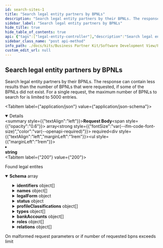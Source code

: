 ```yaml
---
id: search-sites-1
title: "Search legal entity partners by BPNLs"
description: "Search legal entity partners by their BPNLs. The response can contain less results than the number of BPNLs that were requested, if some of the BPNLs did not exist. For a single request, the maximum number of BPNLs to search for is limited to 5000 entries."
sidebar_label: "Search legal entity partners by BPNLs"
hide_title: true
hide_table_of_contents: true
api: {"tags":["legal-entity-controller"],"description":"Search legal entity partners by their BPNLs. The response can contain less results than the number of BPNLs that were requested, if some of the BPNLs did not exist. For a single request, the maximum number of BPNLs to search for is limited to 5000 entries.","operationId":"searchSites_1","requestBody":{"content":{"application/json":{"schema":{"type":"array","items":{"type":"string"}}}},"required":true},"responses":{"200":{"description":"Found legal entites","content":{"*/*":{"schema":{"type":"array","items":{"type":"object","properties":{"bpn":{"type":"string"},"identifiers":{"type":"array","items":{"type":"object","properties":{"value":{"type":"string"},"type":{"type":"object","properties":{"technicalKey":{"type":"string"},"name":{"type":"string"},"url":{"type":"string"}}},"issuingBody":{"type":"object","properties":{"technicalKey":{"type":"string"},"name":{"type":"string"},"url":{"type":"string"}}},"status":{"type":"object","properties":{"technicalKey":{"type":"string"},"name":{"type":"string"}},"description":"Named type uniquely identified by its technical key"}},"description":"Identifier record of a business partner"}},"names":{"type":"array","items":{"type":"object","properties":{"value":{"type":"string"},"shortName":{"type":"string"},"type":{"type":"object","properties":{"technicalKey":{"type":"string","enum":["ACRONYM","DOING_BUSINESS_AS","ESTABLISHMENT","INTERNATIONAL","LOCAL","OTHER","REGISTERED","TRANSLITERATED","VAT_REGISTERED"]},"name":{"type":"string"},"url":{"type":"string"}}},"language":{"type":"object","properties":{"technicalKey":{"type":"string","enum":["undefined","aa","ab","ae","af","ak","am","an","ar","as","av","ay","az","ba","be","bg","bh","bi","bm","bn","bo","br","bs","ca","ce","ch","co","cr","cs","cu","cv","cy","da","de","dv","dz","ee","el","en","eo","es","et","eu","fa","ff","fi","fj","fo","fr","fy","ga","gd","gl","gn","gu","gv","ha","he","hi","ho","hr","ht","hu","hy","hz","ia","id","ie","ig","ii","ik","io","is","it","iu","ja","jv","ka","kg","ki","kj","kk","kl","km","kn","ko","kr","ks","ku","kv","kw","ky","la","lb","lg","li","ln","lo","lt","lu","lv","mg","mh","mi","mk","ml","mn","mr","ms","mt","my","na","nb","nd","ne","ng","nl","nn","no","nr","nv","ny","oc","oj","om","or","os","pa","pi","pl","ps","pt","qu","rm","rn","ro","ru","rw","sa","sc","sd","se","sg","si","sk","sl","sm","sn","so","sq","sr","ss","st","su","sv","sw","ta","te","tg","th","ti","tk","tl","tn","to","tr","ts","tt","tw","ty","ug","uk","ur","uz","ve","vi","vo","wa","wo","xh","yi","yo","za","zh","zu"]},"name":{"type":"string"}},"description":"Named type uniquely identified by its technical key"}},"description":"Name record of a business partner"}},"legalForm":{"type":"object","properties":{"technicalKey":{"type":"string"},"name":{"type":"string"},"url":{"type":"string"},"mainAbbreviation":{"type":"string"},"language":{"type":"object","properties":{"technicalKey":{"type":"string","enum":["undefined","aa","ab","ae","af","ak","am","an","ar","as","av","ay","az","ba","be","bg","bh","bi","bm","bn","bo","br","bs","ca","ce","ch","co","cr","cs","cu","cv","cy","da","de","dv","dz","ee","el","en","eo","es","et","eu","fa","ff","fi","fj","fo","fr","fy","ga","gd","gl","gn","gu","gv","ha","he","hi","ho","hr","ht","hu","hy","hz","ia","id","ie","ig","ii","ik","io","is","it","iu","ja","jv","ka","kg","ki","kj","kk","kl","km","kn","ko","kr","ks","ku","kv","kw","ky","la","lb","lg","li","ln","lo","lt","lu","lv","mg","mh","mi","mk","ml","mn","mr","ms","mt","my","na","nb","nd","ne","ng","nl","nn","no","nr","nv","ny","oc","oj","om","or","os","pa","pi","pl","ps","pt","qu","rm","rn","ro","ru","rw","sa","sc","sd","se","sg","si","sk","sl","sm","sn","so","sq","sr","ss","st","su","sv","sw","ta","te","tg","th","ti","tk","tl","tn","to","tr","ts","tt","tw","ty","ug","uk","ur","uz","ve","vi","vo","wa","wo","xh","yi","yo","za","zh","zu"]},"name":{"type":"string"}},"description":"Named type uniquely identified by its technical key"},"categories":{"type":"array","items":{"type":"object","properties":{"name":{"type":"string"},"url":{"type":"string"}},"description":"General type with name and URL link for further information"}}},"description":"Legal form a business partner can have"},"status":{"type":"object","properties":{"officialDenotation":{"type":"string"},"validFrom":{"type":"string","format":"date-time"},"validUntil":{"type":"string","format":"date-time"},"type":{"type":"object","properties":{"technicalKey":{"type":"string","enum":["ACTIVE","DISSOLVED","IN_LIQUIDATION","INACTIVE","INSOLVENCY","UNKNOWN"]},"name":{"type":"string"},"url":{"type":"string"}}}},"description":"Status of a business partner"},"profileClassifications":{"type":"array","items":{"type":"object","properties":{"value":{"type":"string"},"code":{"type":"string"},"type":{"type":"object","properties":{"name":{"type":"string"},"url":{"type":"string"}},"description":"General type with name and URL link for further information"}},"description":"Classification record of a business partner"}},"types":{"type":"array","items":{"type":"object","properties":{"technicalKey":{"type":"string","enum":["BRAND","LEGAL_ENTITY","ORGANIZATIONAL_UNIT","SITE","UNKNOWN"]},"name":{"type":"string"},"url":{"type":"string"}}}},"bankAccounts":{"type":"array","items":{"type":"object","properties":{"trustScores":{"type":"array","items":{"type":"number","format":"float"}},"currency":{"type":"object","properties":{"technicalKey":{"type":"string","enum":["UNDEFINED","AED","AFN","ALL","AMD","ANG","AOA","ARS","AUD","AWG","AZN","BAM","BBD","BDT","BGN","BHD","BIF","BMD","BND","BOB","BOV","BRL","BSD","BTN","BWP","BYN","BYR","BZD","CAD","CDF","CHE","CHF","CHW","CLF","CLP","CNY","COP","COU","CRC","CUC","CUP","CVE","CZK","DJF","DKK","DOP","DZD","EGP","ERN","ETB","EUR","FJD","FKP","GBP","GEL","GHS","GIP","GMD","GNF","GTQ","GYD","HKD","HNL","HRK","HTG","HUF","IDR","ILS","INR","IQD","IRR","ISK","JMD","JOD","JPY","KES","KGS","KHR","KMF","KPW","KRW","KWD","KYD","KZT","LAK","LBP","LKR","LRD","LSL","LTL","LYD","MAD","MDL","MGA","MKD","MMK","MNT","MOP","MRO","MRU","MUR","MVR","MWK","MXN","MXV","MYR","MZN","NAD","NGN","NIO","NOK","NPR","NZD","OMR","PAB","PEN","PGK","PHP","PKR","PLN","PYG","QAR","RON","RSD","RUB","RUR","RWF","SAR","SBD","SCR","SDG","SEK","SGD","SHP","SLL","SOS","SRD","SSP","STD","STN","SVC","SYP","SZL","THB","TJS","TMT","TND","TOP","TRY","TTD","TWD","TZS","UAH","UGX","USD","USN","USS","UYI","UYU","UZS","VEF","VES","VND","VUV","WST","XAF","XAG","XAU","XBA","XBB","XBC","XBD","XCD","XDR","XOF","XPD","XPF","XPT","XSU","XTS","XUA","XXX","YER","ZAR","ZMW","ZWL"]},"name":{"type":"string"}},"description":"Named type uniquely identified by its technical key"},"internationalBankAccountIdentifier":{"type":"string"},"internationalBankIdentifier":{"type":"string"},"nationalBankAccountIdentifier":{"type":"string"},"nationalBankIdentifier":{"type":"string"}},"description":"Bank account record for a business partner"}},"roles":{"type":"array","items":{"type":"object","properties":{"technicalKey":{"type":"string"},"name":{"type":"string"}},"description":"Named type uniquely identified by its technical key"}},"relations":{"type":"array","items":{"type":"object","properties":{"relationClass":{"type":"object","properties":{"technicalKey":{"type":"string","enum":["SAAS_HIERARCHY","SAAS_TRANSITION","CX_HIERARCHY","DNB_HIERARCHY","LEI_HIERARCHY"]},"name":{"type":"string"}},"description":"Named type uniquely identified by its technical key"},"type":{"type":"object","properties":{"technicalKey":{"type":"string","enum":["CX_LEGAL_SUCCESSOR_OF","CX_LEGAL_PREDECESSOR_OF","CX_ADDRESS_OF","CX_SITE_OF","CX_OWNED_BY","DIRECT_LEGAL_RELATION","COMMERCIAL_ULTIMATE","DOMESTIC_BRANCH_RELATION","INTERNATIONAL_BRANCH_RELATION","DOMESTIC_LEGAL_ULTIMATE_RELATION","GLOBAL_LEGAL_ULTIMATE_RELATION","LEGAL_PREDECESSOR","LEGAL_SUCCESSOR","DNB_PARENT","DNB_HEADQUARTER","DNB_DOMESTIC_ULTIMATE","DNB_GLOBAL_ULTIMATE","LEI_DIRECT_PARENT","LEI_INTERNATIONAL_BRANCH","LEI_ULTIMATE_PARENT"]},"name":{"type":"string"}},"description":"Named type uniquely identified by its technical key"},"startNode":{"type":"string"},"endNode":{"type":"string"},"startedAt":{"type":"string","format":"date-time"},"endedAt":{"type":"string","format":"date-time"}},"description":"Directed relation between two business partners"}},"currentness":{"type":"string","format":"date-time"}},"description":"Business partner of type legal entity with currentness"}}}}},"400":{"description":"On malformed request parameters or if number of requested bpns exceeds limit"}},"method":"post","path":"/api/catena/legal-entities/search","servers":[{"url":"http://localhost:8080","description":"Generated server url"}],"jsonRequestBodyExample":["string"],"info":{"title":"Business Partner Data Management Pool","description":"Service that manages and shares business partner data with other CatenaX services","version":"4.0.0"},"postman":{"name":"Search legal entity partners by BPNLs","description":{"content":"Search legal entity partners by their BPNLs. The response can contain less results than the number of BPNLs that were requested, if some of the BPNLs did not exist. For a single request, the maximum number of BPNLs to search for is limited to 5000 entries.","type":"text/plain"},"url":{"path":["api","catena","legal-entities","search"],"host":["{{baseUrl}}"],"query":[],"variable":[]},"header":[{"key":"Content-Type","value":"application/json"},{"key":"Accept","value":"*/*"}],"method":"POST","body":{"mode":"raw","raw":"\"\"","options":{"raw":{"language":"json"}}}}}
sidebar_class_name: "post api-method"
info_path: ./docs/kits/Business Partner Kit/Software Development View/Pool Api/business-partner-data-management-pool
custom_edit_url: null
---
```



## Search legal entity partners by BPNLs



Search legal entity partners by their BPNLs. The response can contain less results than the number of BPNLs that were requested, if some of the BPNLs did not exist. For a single request, the maximum number of BPNLs to search for is limited to 5000 entries.

<MimeTabs><TabItem label={"application/json"} value={"application/json-schema"}><details style={{}} data-collapsed={false} open={true}><summary style={{"textAlign":"left"}}><strong>Request Body</strong><span style={{"opacity":"0.6"}}> array</span><strong style={{"fontSize":"var(--ifm-code-font-size)","color":"var(--openapi-required)"}}> required</strong></summary><div style={{"textAlign":"left","marginLeft":"1rem"}}></div><ul style={{"marginLeft":"1rem"}}><li><div><strong>string</strong></div></li></ul></details></TabItem></MimeTabs><div><ApiTabs><TabItem label={"200"} value={"200"}><div>

Found legal entites

</div><div><MimeTabs schemaType={"response"}><TabItem label={"*/*"} value={"*/*"}><SchemaTabs><TabItem label={"Schema"} value={"Schema"}><details style={{}} data-collapsed={false} open={true}><summary style={{"textAlign":"left"}}><strong>Schema</strong><span style={{"opacity":"0.6"}}> array</span></summary><div style={{"textAlign":"left","marginLeft":"1rem"}}></div><ul style={{"marginLeft":"1rem"}}><SchemaItem collapsible={false} name={"bpn"} required={false} deprecated={undefined} schemaDescription={undefined} schemaName={"string"} qualifierMessage={undefined} defaultValue={undefined}></SchemaItem><SchemaItem collapsible={true} className={"schemaItem"}><details style={{}}><summary style={{}}><strong>identifiers</strong><span style={{"opacity":"0.6"}}> object[]</span></summary><div style={{"marginLeft":"1rem"}}><SchemaItem collapsible={false} name={"value"} required={false} deprecated={undefined} schemaDescription={undefined} schemaName={"string"} qualifierMessage={undefined} defaultValue={undefined}></SchemaItem><SchemaItem collapsible={true} className={"schemaItem"}><details style={{}}><summary style={{}}><strong>type</strong><span style={{"opacity":"0.6"}}> object</span></summary><div style={{"marginLeft":"1rem"}}><SchemaItem collapsible={false} name={"technicalKey"} required={false} deprecated={undefined} schemaDescription={undefined} schemaName={"string"} qualifierMessage={undefined} defaultValue={undefined}></SchemaItem><SchemaItem collapsible={false} name={"name"} required={false} deprecated={undefined} schemaDescription={undefined} schemaName={"string"} qualifierMessage={undefined} defaultValue={undefined}></SchemaItem><SchemaItem collapsible={false} name={"url"} required={false} deprecated={undefined} schemaDescription={undefined} schemaName={"string"} qualifierMessage={undefined} defaultValue={undefined}></SchemaItem></div></details></SchemaItem><SchemaItem collapsible={true} className={"schemaItem"}><details style={{}}><summary style={{}}><strong>issuingBody</strong><span style={{"opacity":"0.6"}}> object</span></summary><div style={{"marginLeft":"1rem"}}><SchemaItem collapsible={false} name={"technicalKey"} required={false} deprecated={undefined} schemaDescription={undefined} schemaName={"string"} qualifierMessage={undefined} defaultValue={undefined}></SchemaItem><SchemaItem collapsible={false} name={"name"} required={false} deprecated={undefined} schemaDescription={undefined} schemaName={"string"} qualifierMessage={undefined} defaultValue={undefined}></SchemaItem><SchemaItem collapsible={false} name={"url"} required={false} deprecated={undefined} schemaDescription={undefined} schemaName={"string"} qualifierMessage={undefined} defaultValue={undefined}></SchemaItem></div></details></SchemaItem><SchemaItem collapsible={true} className={"schemaItem"}><details style={{}}><summary style={{}}><strong>status</strong><span style={{"opacity":"0.6"}}> object</span></summary><div style={{"marginLeft":"1rem"}}><div style={{"marginTop":".5rem","marginBottom":".5rem"}}>

Named type uniquely identified by its technical key

</div><SchemaItem collapsible={false} name={"technicalKey"} required={false} deprecated={undefined} schemaDescription={undefined} schemaName={"string"} qualifierMessage={undefined} defaultValue={undefined}></SchemaItem><SchemaItem collapsible={false} name={"name"} required={false} deprecated={undefined} schemaDescription={undefined} schemaName={"string"} qualifierMessage={undefined} defaultValue={undefined}></SchemaItem></div></details></SchemaItem></div></details></SchemaItem><SchemaItem collapsible={true} className={"schemaItem"}><details style={{}}><summary style={{}}><strong>names</strong><span style={{"opacity":"0.6"}}> object[]</span></summary><div style={{"marginLeft":"1rem"}}><SchemaItem collapsible={false} name={"value"} required={false} deprecated={undefined} schemaDescription={undefined} schemaName={"string"} qualifierMessage={undefined} defaultValue={undefined}></SchemaItem><SchemaItem collapsible={false} name={"shortName"} required={false} deprecated={undefined} schemaDescription={undefined} schemaName={"string"} qualifierMessage={undefined} defaultValue={undefined}></SchemaItem><SchemaItem collapsible={true} className={"schemaItem"}><details style={{}}><summary style={{}}><strong>type</strong><span style={{"opacity":"0.6"}}> object</span></summary><div style={{"marginLeft":"1rem"}}><SchemaItem collapsible={false} name={"technicalKey"} required={false} deprecated={undefined} schemaDescription={undefined} schemaName={"string"} qualifierMessage={"**Possible values:** [`ACRONYM`, `DOING_BUSINESS_AS`, `ESTABLISHMENT`, `INTERNATIONAL`, `LOCAL`, `OTHER`, `REGISTERED`, `TRANSLITERATED`, `VAT_REGISTERED`]"} defaultValue={undefined}></SchemaItem><SchemaItem collapsible={false} name={"name"} required={false} deprecated={undefined} schemaDescription={undefined} schemaName={"string"} qualifierMessage={undefined} defaultValue={undefined}></SchemaItem><SchemaItem collapsible={false} name={"url"} required={false} deprecated={undefined} schemaDescription={undefined} schemaName={"string"} qualifierMessage={undefined} defaultValue={undefined}></SchemaItem></div></details></SchemaItem><SchemaItem collapsible={true} className={"schemaItem"}><details style={{}}><summary style={{}}><strong>language</strong><span style={{"opacity":"0.6"}}> object</span></summary><div style={{"marginLeft":"1rem"}}><div style={{"marginTop":".5rem","marginBottom":".5rem"}}>

Named type uniquely identified by its technical key

</div><SchemaItem collapsible={false} name={"technicalKey"} required={false} deprecated={undefined} schemaDescription={undefined} schemaName={"string"} qualifierMessage={"**Possible values:** [`undefined`, `aa`, `ab`, `ae`, `af`, `ak`, `am`, `an`, `ar`, `as`, `av`, `ay`, `az`, `ba`, `be`, `bg`, `bh`, `bi`, `bm`, `bn`, `bo`, `br`, `bs`, `ca`, `ce`, `ch`, `co`, `cr`, `cs`, `cu`, `cv`, `cy`, `da`, `de`, `dv`, `dz`, `ee`, `el`, `en`, `eo`, `es`, `et`, `eu`, `fa`, `ff`, `fi`, `fj`, `fo`, `fr`, `fy`, `ga`, `gd`, `gl`, `gn`, `gu`, `gv`, `ha`, `he`, `hi`, `ho`, `hr`, `ht`, `hu`, `hy`, `hz`, `ia`, `id`, `ie`, `ig`, `ii`, `ik`, `io`, `is`, `it`, `iu`, `ja`, `jv`, `ka`, `kg`, `ki`, `kj`, `kk`, `kl`, `km`, `kn`, `ko`, `kr`, `ks`, `ku`, `kv`, `kw`, `ky`, `la`, `lb`, `lg`, `li`, `ln`, `lo`, `lt`, `lu`, `lv`, `mg`, `mh`, `mi`, `mk`, `ml`, `mn`, `mr`, `ms`, `mt`, `my`, `na`, `nb`, `nd`, `ne`, `ng`, `nl`, `nn`, `no`, `nr`, `nv`, `ny`, `oc`, `oj`, `om`, `or`, `os`, `pa`, `pi`, `pl`, `ps`, `pt`, `qu`, `rm`, `rn`, `ro`, `ru`, `rw`, `sa`, `sc`, `sd`, `se`, `sg`, `si`, `sk`, `sl`, `sm`, `sn`, `so`, `sq`, `sr`, `ss`, `st`, `su`, `sv`, `sw`, `ta`, `te`, `tg`, `th`, `ti`, `tk`, `tl`, `tn`, `to`, `tr`, `ts`, `tt`, `tw`, `ty`, `ug`, `uk`, `ur`, `uz`, `ve`, `vi`, `vo`, `wa`, `wo`, `xh`, `yi`, `yo`, `za`, `zh`, `zu`]"} defaultValue={undefined}></SchemaItem><SchemaItem collapsible={false} name={"name"} required={false} deprecated={undefined} schemaDescription={undefined} schemaName={"string"} qualifierMessage={undefined} defaultValue={undefined}></SchemaItem></div></details></SchemaItem></div></details></SchemaItem><SchemaItem collapsible={true} className={"schemaItem"}><details style={{}}><summary style={{}}><strong>legalForm</strong><span style={{"opacity":"0.6"}}> object</span></summary><div style={{"marginLeft":"1rem"}}><div style={{"marginTop":".5rem","marginBottom":".5rem"}}>

Legal form a business partner can have

</div><SchemaItem collapsible={false} name={"technicalKey"} required={false} deprecated={undefined} schemaDescription={undefined} schemaName={"string"} qualifierMessage={undefined} defaultValue={undefined}></SchemaItem><SchemaItem collapsible={false} name={"name"} required={false} deprecated={undefined} schemaDescription={undefined} schemaName={"string"} qualifierMessage={undefined} defaultValue={undefined}></SchemaItem><SchemaItem collapsible={false} name={"url"} required={false} deprecated={undefined} schemaDescription={undefined} schemaName={"string"} qualifierMessage={undefined} defaultValue={undefined}></SchemaItem><SchemaItem collapsible={false} name={"mainAbbreviation"} required={false} deprecated={undefined} schemaDescription={undefined} schemaName={"string"} qualifierMessage={undefined} defaultValue={undefined}></SchemaItem><SchemaItem collapsible={true} className={"schemaItem"}><details style={{}}><summary style={{}}><strong>language</strong><span style={{"opacity":"0.6"}}> object</span></summary><div style={{"marginLeft":"1rem"}}><div style={{"marginTop":".5rem","marginBottom":".5rem"}}>

Named type uniquely identified by its technical key

</div><SchemaItem collapsible={false} name={"technicalKey"} required={false} deprecated={undefined} schemaDescription={undefined} schemaName={"string"} qualifierMessage={"**Possible values:** [`undefined`, `aa`, `ab`, `ae`, `af`, `ak`, `am`, `an`, `ar`, `as`, `av`, `ay`, `az`, `ba`, `be`, `bg`, `bh`, `bi`, `bm`, `bn`, `bo`, `br`, `bs`, `ca`, `ce`, `ch`, `co`, `cr`, `cs`, `cu`, `cv`, `cy`, `da`, `de`, `dv`, `dz`, `ee`, `el`, `en`, `eo`, `es`, `et`, `eu`, `fa`, `ff`, `fi`, `fj`, `fo`, `fr`, `fy`, `ga`, `gd`, `gl`, `gn`, `gu`, `gv`, `ha`, `he`, `hi`, `ho`, `hr`, `ht`, `hu`, `hy`, `hz`, `ia`, `id`, `ie`, `ig`, `ii`, `ik`, `io`, `is`, `it`, `iu`, `ja`, `jv`, `ka`, `kg`, `ki`, `kj`, `kk`, `kl`, `km`, `kn`, `ko`, `kr`, `ks`, `ku`, `kv`, `kw`, `ky`, `la`, `lb`, `lg`, `li`, `ln`, `lo`, `lt`, `lu`, `lv`, `mg`, `mh`, `mi`, `mk`, `ml`, `mn`, `mr`, `ms`, `mt`, `my`, `na`, `nb`, `nd`, `ne`, `ng`, `nl`, `nn`, `no`, `nr`, `nv`, `ny`, `oc`, `oj`, `om`, `or`, `os`, `pa`, `pi`, `pl`, `ps`, `pt`, `qu`, `rm`, `rn`, `ro`, `ru`, `rw`, `sa`, `sc`, `sd`, `se`, `sg`, `si`, `sk`, `sl`, `sm`, `sn`, `so`, `sq`, `sr`, `ss`, `st`, `su`, `sv`, `sw`, `ta`, `te`, `tg`, `th`, `ti`, `tk`, `tl`, `tn`, `to`, `tr`, `ts`, `tt`, `tw`, `ty`, `ug`, `uk`, `ur`, `uz`, `ve`, `vi`, `vo`, `wa`, `wo`, `xh`, `yi`, `yo`, `za`, `zh`, `zu`]"} defaultValue={undefined}></SchemaItem><SchemaItem collapsible={false} name={"name"} required={false} deprecated={undefined} schemaDescription={undefined} schemaName={"string"} qualifierMessage={undefined} defaultValue={undefined}></SchemaItem></div></details></SchemaItem><SchemaItem collapsible={true} className={"schemaItem"}><details style={{}}><summary style={{}}><strong>categories</strong><span style={{"opacity":"0.6"}}> object[]</span></summary><div style={{"marginLeft":"1rem"}}><SchemaItem collapsible={false} name={"name"} required={false} deprecated={undefined} schemaDescription={undefined} schemaName={"string"} qualifierMessage={undefined} defaultValue={undefined}></SchemaItem><SchemaItem collapsible={false} name={"url"} required={false} deprecated={undefined} schemaDescription={undefined} schemaName={"string"} qualifierMessage={undefined} defaultValue={undefined}></SchemaItem></div></details></SchemaItem></div></details></SchemaItem><SchemaItem collapsible={true} className={"schemaItem"}><details style={{}}><summary style={{}}><strong>status</strong><span style={{"opacity":"0.6"}}> object</span></summary><div style={{"marginLeft":"1rem"}}><div style={{"marginTop":".5rem","marginBottom":".5rem"}}>

Status of a business partner

</div><SchemaItem collapsible={false} name={"officialDenotation"} required={false} deprecated={undefined} schemaDescription={undefined} schemaName={"string"} qualifierMessage={undefined} defaultValue={undefined}></SchemaItem><SchemaItem collapsible={false} name={"validFrom"} required={false} deprecated={undefined} schemaDescription={undefined} schemaName={"date-time"} qualifierMessage={undefined} defaultValue={undefined}></SchemaItem><SchemaItem collapsible={false} name={"validUntil"} required={false} deprecated={undefined} schemaDescription={undefined} schemaName={"date-time"} qualifierMessage={undefined} defaultValue={undefined}></SchemaItem><SchemaItem collapsible={true} className={"schemaItem"}><details style={{}}><summary style={{}}><strong>type</strong><span style={{"opacity":"0.6"}}> object</span></summary><div style={{"marginLeft":"1rem"}}><SchemaItem collapsible={false} name={"technicalKey"} required={false} deprecated={undefined} schemaDescription={undefined} schemaName={"string"} qualifierMessage={"**Possible values:** [`ACTIVE`, `DISSOLVED`, `IN_LIQUIDATION`, `INACTIVE`, `INSOLVENCY`, `UNKNOWN`]"} defaultValue={undefined}></SchemaItem><SchemaItem collapsible={false} name={"name"} required={false} deprecated={undefined} schemaDescription={undefined} schemaName={"string"} qualifierMessage={undefined} defaultValue={undefined}></SchemaItem><SchemaItem collapsible={false} name={"url"} required={false} deprecated={undefined} schemaDescription={undefined} schemaName={"string"} qualifierMessage={undefined} defaultValue={undefined}></SchemaItem></div></details></SchemaItem></div></details></SchemaItem><SchemaItem collapsible={true} className={"schemaItem"}><details style={{}}><summary style={{}}><strong>profileClassifications</strong><span style={{"opacity":"0.6"}}> object[]</span></summary><div style={{"marginLeft":"1rem"}}><SchemaItem collapsible={false} name={"value"} required={false} deprecated={undefined} schemaDescription={undefined} schemaName={"string"} qualifierMessage={undefined} defaultValue={undefined}></SchemaItem><SchemaItem collapsible={false} name={"code"} required={false} deprecated={undefined} schemaDescription={undefined} schemaName={"string"} qualifierMessage={undefined} defaultValue={undefined}></SchemaItem><SchemaItem collapsible={true} className={"schemaItem"}><details style={{}}><summary style={{}}><strong>type</strong><span style={{"opacity":"0.6"}}> object</span></summary><div style={{"marginLeft":"1rem"}}><div style={{"marginTop":".5rem","marginBottom":".5rem"}}>

General type with name and URL link for further information

</div><SchemaItem collapsible={false} name={"name"} required={false} deprecated={undefined} schemaDescription={undefined} schemaName={"string"} qualifierMessage={undefined} defaultValue={undefined}></SchemaItem><SchemaItem collapsible={false} name={"url"} required={false} deprecated={undefined} schemaDescription={undefined} schemaName={"string"} qualifierMessage={undefined} defaultValue={undefined}></SchemaItem></div></details></SchemaItem></div></details></SchemaItem><SchemaItem collapsible={true} className={"schemaItem"}><details style={{}}><summary style={{}}><strong>types</strong><span style={{"opacity":"0.6"}}> object[]</span></summary><div style={{"marginLeft":"1rem"}}><SchemaItem collapsible={false} name={"technicalKey"} required={false} deprecated={undefined} schemaDescription={undefined} schemaName={"string"} qualifierMessage={"**Possible values:** [`BRAND`, `LEGAL_ENTITY`, `ORGANIZATIONAL_UNIT`, `SITE`, `UNKNOWN`]"} defaultValue={undefined}></SchemaItem><SchemaItem collapsible={false} name={"name"} required={false} deprecated={undefined} schemaDescription={undefined} schemaName={"string"} qualifierMessage={undefined} defaultValue={undefined}></SchemaItem><SchemaItem collapsible={false} name={"url"} required={false} deprecated={undefined} schemaDescription={undefined} schemaName={"string"} qualifierMessage={undefined} defaultValue={undefined}></SchemaItem></div></details></SchemaItem><SchemaItem collapsible={true} className={"schemaItem"}><details style={{}}><summary style={{}}><strong>bankAccounts</strong><span style={{"opacity":"0.6"}}> object[]</span></summary><div style={{"marginLeft":"1rem"}}><SchemaItem collapsible={false} name={"trustScores"} required={false} deprecated={undefined} schemaDescription={undefined} schemaName={"float[]"} qualifierMessage={undefined} defaultValue={undefined}></SchemaItem><SchemaItem collapsible={true} className={"schemaItem"}><details style={{}}><summary style={{}}><strong>currency</strong><span style={{"opacity":"0.6"}}> object</span></summary><div style={{"marginLeft":"1rem"}}><div style={{"marginTop":".5rem","marginBottom":".5rem"}}>

Named type uniquely identified by its technical key

</div><SchemaItem collapsible={false} name={"technicalKey"} required={false} deprecated={undefined} schemaDescription={undefined} schemaName={"string"} qualifierMessage={"**Possible values:** [`UNDEFINED`, `AED`, `AFN`, `ALL`, `AMD`, `ANG`, `AOA`, `ARS`, `AUD`, `AWG`, `AZN`, `BAM`, `BBD`, `BDT`, `BGN`, `BHD`, `BIF`, `BMD`, `BND`, `BOB`, `BOV`, `BRL`, `BSD`, `BTN`, `BWP`, `BYN`, `BYR`, `BZD`, `CAD`, `CDF`, `CHE`, `CHF`, `CHW`, `CLF`, `CLP`, `CNY`, `COP`, `COU`, `CRC`, `CUC`, `CUP`, `CVE`, `CZK`, `DJF`, `DKK`, `DOP`, `DZD`, `EGP`, `ERN`, `ETB`, `EUR`, `FJD`, `FKP`, `GBP`, `GEL`, `GHS`, `GIP`, `GMD`, `GNF`, `GTQ`, `GYD`, `HKD`, `HNL`, `HRK`, `HTG`, `HUF`, `IDR`, `ILS`, `INR`, `IQD`, `IRR`, `ISK`, `JMD`, `JOD`, `JPY`, `KES`, `KGS`, `KHR`, `KMF`, `KPW`, `KRW`, `KWD`, `KYD`, `KZT`, `LAK`, `LBP`, `LKR`, `LRD`, `LSL`, `LTL`, `LYD`, `MAD`, `MDL`, `MGA`, `MKD`, `MMK`, `MNT`, `MOP`, `MRO`, `MRU`, `MUR`, `MVR`, `MWK`, `MXN`, `MXV`, `MYR`, `MZN`, `NAD`, `NGN`, `NIO`, `NOK`, `NPR`, `NZD`, `OMR`, `PAB`, `PEN`, `PGK`, `PHP`, `PKR`, `PLN`, `PYG`, `QAR`, `RON`, `RSD`, `RUB`, `RUR`, `RWF`, `SAR`, `SBD`, `SCR`, `SDG`, `SEK`, `SGD`, `SHP`, `SLL`, `SOS`, `SRD`, `SSP`, `STD`, `STN`, `SVC`, `SYP`, `SZL`, `THB`, `TJS`, `TMT`, `TND`, `TOP`, `TRY`, `TTD`, `TWD`, `TZS`, `UAH`, `UGX`, `USD`, `USN`, `USS`, `UYI`, `UYU`, `UZS`, `VEF`, `VES`, `VND`, `VUV`, `WST`, `XAF`, `XAG`, `XAU`, `XBA`, `XBB`, `XBC`, `XBD`, `XCD`, `XDR`, `XOF`, `XPD`, `XPF`, `XPT`, `XSU`, `XTS`, `XUA`, `XXX`, `YER`, `ZAR`, `ZMW`, `ZWL`]"} defaultValue={undefined}></SchemaItem><SchemaItem collapsible={false} name={"name"} required={false} deprecated={undefined} schemaDescription={undefined} schemaName={"string"} qualifierMessage={undefined} defaultValue={undefined}></SchemaItem></div></details></SchemaItem><SchemaItem collapsible={false} name={"internationalBankAccountIdentifier"} required={false} deprecated={undefined} schemaDescription={undefined} schemaName={"string"} qualifierMessage={undefined} defaultValue={undefined}></SchemaItem><SchemaItem collapsible={false} name={"internationalBankIdentifier"} required={false} deprecated={undefined} schemaDescription={undefined} schemaName={"string"} qualifierMessage={undefined} defaultValue={undefined}></SchemaItem><SchemaItem collapsible={false} name={"nationalBankAccountIdentifier"} required={false} deprecated={undefined} schemaDescription={undefined} schemaName={"string"} qualifierMessage={undefined} defaultValue={undefined}></SchemaItem><SchemaItem collapsible={false} name={"nationalBankIdentifier"} required={false} deprecated={undefined} schemaDescription={undefined} schemaName={"string"} qualifierMessage={undefined} defaultValue={undefined}></SchemaItem></div></details></SchemaItem><SchemaItem collapsible={true} className={"schemaItem"}><details style={{}}><summary style={{}}><strong>roles</strong><span style={{"opacity":"0.6"}}> object[]</span></summary><div style={{"marginLeft":"1rem"}}><SchemaItem collapsible={false} name={"technicalKey"} required={false} deprecated={undefined} schemaDescription={undefined} schemaName={"string"} qualifierMessage={undefined} defaultValue={undefined}></SchemaItem><SchemaItem collapsible={false} name={"name"} required={false} deprecated={undefined} schemaDescription={undefined} schemaName={"string"} qualifierMessage={undefined} defaultValue={undefined}></SchemaItem></div></details></SchemaItem><SchemaItem collapsible={true} className={"schemaItem"}><details style={{}}><summary style={{}}><strong>relations</strong><span style={{"opacity":"0.6"}}> object[]</span></summary><div style={{"marginLeft":"1rem"}}><SchemaItem collapsible={true} className={"schemaItem"}><details style={{}}><summary style={{}}><strong>relationClass</strong><span style={{"opacity":"0.6"}}> object</span></summary><div style={{"marginLeft":"1rem"}}><div style={{"marginTop":".5rem","marginBottom":".5rem"}}>

Named type uniquely identified by its technical key

</div><SchemaItem collapsible={false} name={"technicalKey"} required={false} deprecated={undefined} schemaDescription={undefined} schemaName={"string"} qualifierMessage={"**Possible values:** [`SAAS_HIERARCHY`, `SAAS_TRANSITION`, `CX_HIERARCHY`, `DNB_HIERARCHY`, `LEI_HIERARCHY`]"} defaultValue={undefined}></SchemaItem><SchemaItem collapsible={false} name={"name"} required={false} deprecated={undefined} schemaDescription={undefined} schemaName={"string"} qualifierMessage={undefined} defaultValue={undefined}></SchemaItem></div></details></SchemaItem><SchemaItem collapsible={true} className={"schemaItem"}><details style={{}}><summary style={{}}><strong>type</strong><span style={{"opacity":"0.6"}}> object</span></summary><div style={{"marginLeft":"1rem"}}><div style={{"marginTop":".5rem","marginBottom":".5rem"}}>

Named type uniquely identified by its technical key

</div><SchemaItem collapsible={false} name={"technicalKey"} required={false} deprecated={undefined} schemaDescription={undefined} schemaName={"string"} qualifierMessage={"**Possible values:** [`CX_LEGAL_SUCCESSOR_OF`, `CX_LEGAL_PREDECESSOR_OF`, `CX_ADDRESS_OF`, `CX_SITE_OF`, `CX_OWNED_BY`, `DIRECT_LEGAL_RELATION`, `COMMERCIAL_ULTIMATE`, `DOMESTIC_BRANCH_RELATION`, `INTERNATIONAL_BRANCH_RELATION`, `DOMESTIC_LEGAL_ULTIMATE_RELATION`, `GLOBAL_LEGAL_ULTIMATE_RELATION`, `LEGAL_PREDECESSOR`, `LEGAL_SUCCESSOR`, `DNB_PARENT`, `DNB_HEADQUARTER`, `DNB_DOMESTIC_ULTIMATE`, `DNB_GLOBAL_ULTIMATE`, `LEI_DIRECT_PARENT`, `LEI_INTERNATIONAL_BRANCH`, `LEI_ULTIMATE_PARENT`]"} defaultValue={undefined}></SchemaItem><SchemaItem collapsible={false} name={"name"} required={false} deprecated={undefined} schemaDescription={undefined} schemaName={"string"} qualifierMessage={undefined} defaultValue={undefined}></SchemaItem></div></details></SchemaItem><SchemaItem collapsible={false} name={"startNode"} required={false} deprecated={undefined} schemaDescription={undefined} schemaName={"string"} qualifierMessage={undefined} defaultValue={undefined}></SchemaItem><SchemaItem collapsible={false} name={"endNode"} required={false} deprecated={undefined} schemaDescription={undefined} schemaName={"string"} qualifierMessage={undefined} defaultValue={undefined}></SchemaItem><SchemaItem collapsible={false} name={"startedAt"} required={false} deprecated={undefined} schemaDescription={undefined} schemaName={"date-time"} qualifierMessage={undefined} defaultValue={undefined}></SchemaItem><SchemaItem collapsible={false} name={"endedAt"} required={false} deprecated={undefined} schemaDescription={undefined} schemaName={"date-time"} qualifierMessage={undefined} defaultValue={undefined}></SchemaItem></div></details></SchemaItem><SchemaItem collapsible={false} name={"currentness"} required={false} deprecated={undefined} schemaDescription={undefined} schemaName={"date-time"} qualifierMessage={undefined} defaultValue={undefined}></SchemaItem></ul></details></TabItem><TabItem label={"Example (from schema)"} value={"Example (from schema)"}><ResponseSamples responseExample={"[\n  {\n    \"bpn\": \"string\",\n    \"identifiers\": [\n      {\n        \"value\": \"string\",\n        \"type\": {\n          \"technicalKey\": \"string\",\n          \"name\": \"string\",\n          \"url\": \"string\"\n        },\n        \"issuingBody\": {\n          \"technicalKey\": \"string\",\n          \"name\": \"string\",\n          \"url\": \"string\"\n        },\n        \"status\": {\n          \"technicalKey\": \"string\",\n          \"name\": \"string\"\n        }\n      }\n    ],\n    \"names\": [\n      {\n        \"value\": \"string\",\n        \"shortName\": \"string\",\n        \"type\": {\n          \"technicalKey\": \"ACRONYM\",\n          \"name\": \"string\",\n          \"url\": \"string\"\n        },\n        \"language\": {\n          \"technicalKey\": \"undefined\",\n          \"name\": \"string\"\n        }\n      }\n    ],\n    \"legalForm\": {\n      \"technicalKey\": \"string\",\n      \"name\": \"string\",\n      \"url\": \"string\",\n      \"mainAbbreviation\": \"string\",\n      \"language\": {\n        \"technicalKey\": \"undefined\",\n        \"name\": \"string\"\n      },\n      \"categories\": [\n        {\n          \"name\": \"string\",\n          \"url\": \"string\"\n        }\n      ]\n    },\n    \"status\": {\n      \"officialDenotation\": \"string\",\n      \"validFrom\": \"2023-05-23\",\n      \"validUntil\": \"2023-05-23\",\n      \"type\": {\n        \"technicalKey\": \"ACTIVE\",\n        \"name\": \"string\",\n        \"url\": \"string\"\n      }\n    },\n    \"profileClassifications\": [\n      {\n        \"value\": \"string\",\n        \"code\": \"string\",\n        \"type\": {\n          \"name\": \"string\",\n          \"url\": \"string\"\n        }\n      }\n    ],\n    \"types\": [\n      {\n        \"technicalKey\": \"BRAND\",\n        \"name\": \"string\",\n        \"url\": \"string\"\n      }\n    ],\n    \"bankAccounts\": [\n      {\n        \"trustScores\": [\n          0\n        ],\n        \"currency\": {\n          \"technicalKey\": \"UNDEFINED\",\n          \"name\": \"string\"\n        },\n        \"internationalBankAccountIdentifier\": \"string\",\n        \"internationalBankIdentifier\": \"string\",\n        \"nationalBankAccountIdentifier\": \"string\",\n        \"nationalBankIdentifier\": \"string\"\n      }\n    ],\n    \"roles\": [\n      {\n        \"technicalKey\": \"string\",\n        \"name\": \"string\"\n      }\n    ],\n    \"relations\": [\n      {\n        \"relationClass\": {\n          \"technicalKey\": \"SAAS_HIERARCHY\",\n          \"name\": \"string\"\n        },\n        \"type\": {\n          \"technicalKey\": \"CX_LEGAL_SUCCESSOR_OF\",\n          \"name\": \"string\"\n        },\n        \"startNode\": \"string\",\n        \"endNode\": \"string\",\n        \"startedAt\": \"2023-05-23\",\n        \"endedAt\": \"2023-05-23\"\n      }\n    ],\n    \"currentness\": \"2023-05-23\"\n  }\n]"} language={"json"}></ResponseSamples></TabItem></SchemaTabs></TabItem></MimeTabs></div></TabItem><TabItem label={"400"} value={"400"}><div>

On malformed request parameters or if number of requested bpns exceeds limit

</div><div></div></TabItem></ApiTabs></div>
      